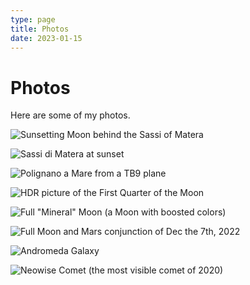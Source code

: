 ```yaml
---
type: page
title: Photos
date: 2023-01-15
---
```


# Photos

Here are some of my photos.


<Image
  src="/images/2023-01-07_08.34.09.jpg"
  alt="Sunsetting Moon behind the Sassi of Matera"
  width={1125}
  height={1405}
  priority
  className="next-image"
/>

<Image
  src="/images/2022-08-01_20.40.08.jpg"
  alt="Sassi di Matera at sunset"
  width={1125}
  height={1406}
  priority
  className="next-image"
/>

<Image
  src="/images/2022-09-04_10.03.39.jpg"
  alt="Polignano a Mare from a TB9 plane"
  width={1125}
  height={750}
  priority
  className="next-image"
/>

<Image
  src="/images/2022.12.29-Moon_HDR.jpg"
  alt="HDR picture of the First Quarter of the Moon"
  width={1125}
  height={1125}
  priority
  className="next-image"
/>

<Image
  src="/images/2023.01.05-full_moon-mineral_moon.jpg"
  alt="Full &quot;Mineral&quot; Moon (a Moon with boosted colors)"
  width={1125}
  height={1125}
  priority
  className="next-image"
/>

<Image
  src="/images/2022.12.07-Moon_Full-Mars-conj.jpg"
  alt="Full Moon and Mars conjunction of Dec the 7th, 2022"
  width={1125}
  height={1125}
  priority
  className="next-image"
/>

<Image
  src="/images/Andromeda_2022-09-27.jpg"
  alt="Andromeda Galaxy"
  width={1125}
  height={750}
  priority
  className="next-image"
/>

<Image
  src="/images/Neowise_2020-07-19_5.jpg"
  alt="Neowise Comet (the most visible comet of 2020)"
  width={1125}
  height={1687}
  priority
  className="next-image"
/>
